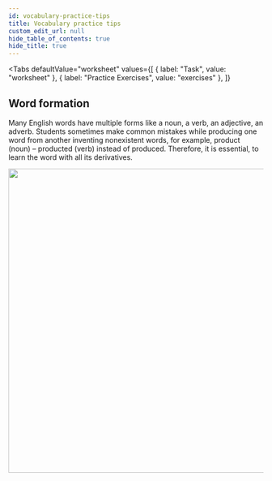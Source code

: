 ```yaml
---
id: vocabulary-practice-tips
title: Vocabulary practice tips
custom_edit_url: null
hide_table_of_contents: true
hide_title: true
---
```



<Tabs
  defaultValue="worksheet"
  values={[
    { label: "Task", value: "worksheet" },
    { label: "Practice Exercises", value: "exercises" },
  ]}
>

<TabItem value="worksheet">


## Word formation

Many English words have multiple forms like a noun, a verb, an  adjective,  an adverb.  Students sometimes  make common  mistakes  while  producing  one  word  from  another inventing  nonexistent  words,  for  example,  product  (noun) – producted (verb) instead of produced. Therefore, it is essential, to learn the word with all its derivatives. 

<img src={formation} width="600" />

</TabItem>

<TabItem value="exercises">
  <Frame src="https://learningapps.org/watch?v=psbkedcej21" height="450px" />
</TabItem>

</Tabs>
